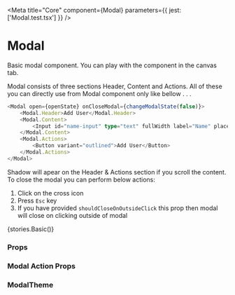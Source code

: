 
<Meta title="Core" component={Modal} parameters={{ jest: ['Modal.test.tsx'] }} />

# Modal

Basic modal component. You can play with the component in the canvas tab.

Modal consists of three sections Header, Content and Actions. All of these you can directly use from Modal component only like bellow . . .

```typescript
<Modal open={openState} onCloseModal={changeModalState(false)}>
    <Modal.Header>Add User</Modal.Header>
    <Modal.Content>
        <Input id="name-input" type="text" fullWidth label="Name" placeholder="Enter your Name" />
    </Modal.Content>
    <Modal.Actions>
        <Button variant="outlined">Add User</Button>
    </Modal.Actions>
</Modal>
```

Shadow will apear on the Header & Actions section if you scroll the content.
To close the modal you can perform below actions:

1. Click on the cross icon
2. Press `Esc` key
3. If you have provided `shouldCloseOnOutsideClick` this prop then modal will close on clicking outside of modal

<Preview withToolbar>
    <Story name="Modal">{stories.Basic()}</Story>
</Preview>

### Props

<Props of={Modal} />

### Modal Action Props

<Props of={stories.ModalActionProps} />

### ModalTheme

<Props of={stories.ThemeInterface} />
